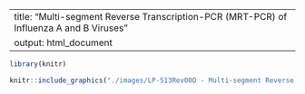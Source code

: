 

---
title: "Multi-segment Reverse Transcription-PCR (MRT-PCR) of Influenza A and B Viruses"
output: html_document
---


```r
library(knitr)
```


```r
knitr::include_graphics("./images/LP-513Rev00D - Multi-segment Reverse Transcription-PCR (M-RTPCR) of Inf A and B.pdf")
```
